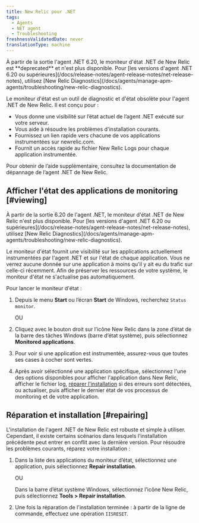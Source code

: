 ```yaml
---
title: New Relic pour .NET
tags:
  - Agents
  - NET agent
  - Troubleshooting
freshnessValidatedDate: never
translationType: machine
---
```


<Callout variant="important">
  À partir de la sortie l&apos;agent .NET 6.20, le moniteur d&apos;état .NET de New Relic est <DNT>**deprecated**</DNT> et n&apos;est plus disponible. Pour [les versions d&apos;agent .NET 6.20 ou supérieures](/docs/release-notes/agent-release-notes/net-release-notes), utilisez [New Relic Diagnostics](/docs/agents/manage-apm-agents/troubleshooting/new-relic-diagnostics).
</Callout>

Le moniteur d&apos;état est un outil de diagnostic et d&apos;état obsolète pour l&apos;agent .NET de New Relic. Il est conçu pour :

* Vous donne une visibilité sur l’état actuel de l’agent .NET exécuté sur votre serveur.
* Vous aide à résoudre les problèmes d&apos;installation courants.
* Fournissez un lien rapide vers chacune de vos applications instrumentées sur newrelic.com.
* Fournit un accès rapide au fichier New Relic Logs pour chaque application instrumentée.

Pour obtenir de l’aide supplémentaire, consultez la documentation de dépannage de l’agent .NET de New Relic.

## Afficher l&apos;état des applications de monitoring [#viewing]

<Callout variant="important">
  À partir de la sortie 6.20 de l&apos;agent .NET, le moniteur d&apos;état .NET de New Relic n&apos;est plus disponible. Pour [les versions d&apos;agent .NET 6.20 ou supérieures](/docs/release-notes/agent-release-notes/net-release-notes), utilisez [New Relic Diagnostics](/docs/agents/manage-apm-agents/troubleshooting/new-relic-diagnostics).
</Callout>

Le moniteur d&apos;état fournit une visibilité sur les applications actuellement instrumentées par l&apos;agent .NET et sur l&apos;état de chaque application. Vous ne verrez aucune donnée sur une application à moins qu&apos;il y ait eu du trafic sur celle-ci récemment. Afin de préserver les ressources de votre système, le moniteur d&apos;état ne s&apos;actualise pas automatiquement.

Pour lancer le moniteur d&apos;état :

1. Depuis le menu <DNT>**Start**</DNT> ou l’écran <DNT>**Start**</DNT> de Windows, recherchez `Status monitor`.

   OU

2. Cliquez avec le bouton droit sur l’icône New Relic dans la zone d’état de la barre des tâches Windows (barre d’état système), puis sélectionnez <DNT>**Monitored applications**</DNT>.

3. Pour voir si une application est instrumentée, assurez-vous que toutes ses cases à cocher sont vertes.

4. Après avoir sélectionné une application spécifique, sélectionnez l&apos;une des options disponibles pour afficher l&apos;application dans New Relic, afficher le fichier log, [réparer l&apos;installation](#repairing) si des erreurs sont détectées, ou actualiser, puis afficher le dernier état de vos processus de monitoring et de votre application.

## Réparation et installation [#repairing]

L&apos;installation de l&apos;agent .NET de New Relic est robuste et simple à utiliser. Cependant, il existe certains scénarios dans lesquels l&apos;installation précédente peut entrer en conflit avec la dernière version. Pour résoudre les problèmes courants, réparez votre installation :

1. Dans la liste des applications du moniteur d’état, sélectionnez une application, puis sélectionnez <DNT>**Repair installation**</DNT>.

   OU

   Dans la barre d’état système Windows, sélectionnez l’icône New Relic, puis sélectionnez <DNT>**Tools &gt; Repair installation**</DNT>.

2. Une fois la réparation de l&apos;installation terminée : à partir de la ligne de commande, effectuez une opération `IISRESET`.